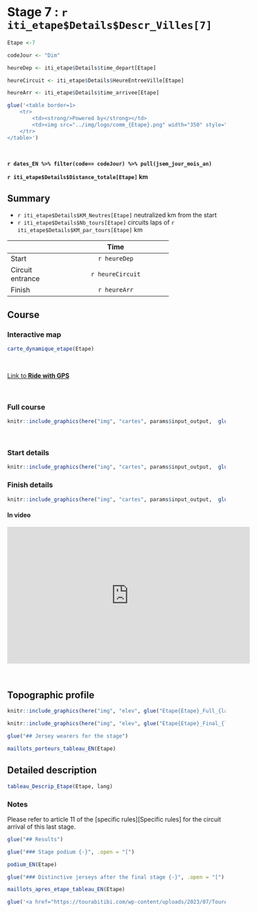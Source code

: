 
<!-- Besoin de changer le # de la ville du titre et la variable Etape et codeJour -->

<!-- Version anglaise  -- AVEC circuit d'arrivée   -->

<!-- Notes spéciale pour dernière étape -->

# Stage 7 : `r iti_etape$Details$Descr_Villes[7]` {#stage7}

```r
Etape <-7

codeJour <- "Dim"

heureDep <- iti_etape$Details$time_depart[Etape]

heureCircuit <- iti_etape$Details$HeureEntreeVille[Etape]

heureArr <- iti_etape$Details$time_arrivee[Etape]


```

```r

glue('<table border=1>
    <tr>
        <td><strong/>Powered by</strong></td>
        <td><img src="../img/logo/comm_{Etape}.png" width="350" style="float:right"></td>
    </tr>
</table>')
```

<br/>

**`r dates_EN %>% filter(code== codeJour) %>% pull(jsem_jour_mois_an)`** 

 **`r iti_etape$Details$Distance_totale[Etape]` km**


## Summary

- `r iti_etape$Details$KM_Neutres[Etape]` neutralized km from the start   
- `r iti_etape$Details$Nb_tours[Etape]` circuits laps of `r iti_etape$Details$KM_par_tours[Etape]` km


----------------------------------------------------
                                              Time
----------------- ----------------------------------
Start                                  `r heureDep`

Circuit entrance                       `r heureCircuit`

Finish                                 `r heureArr`
----------------------------------------------------

## Course

### Interactive map

```r

carte_dynamique_etape(Etape)

```


<br/>


<a href="`r iti_etape$Details$Liens[Etape]`" target="blank">Link to <strong>Ride with GPS</strong></a>

<br/>

### Full course

```r

knitr::include_graphics(here("img", "cartes", params$input_output,  glue("Etape{Etape}_Full.png")))

```

<br/>

### Start details


```r

knitr::include_graphics(here("img", "cartes", params$input_output,  glue("Etape{Etape}_Dep.png")))

```

### Finish details

```r

knitr::include_graphics(here("img", "cartes", params$input_output,  glue("Etape{Etape}_Arr.png")))

```

#### In video {-}

<iframe width="560" height="315" src="https://www.youtube.com/embed/7_qncxP2Dbs" title="YouTube video player" frameborder="0" allow="accelerometer; autoplay; clipboard-write; encrypted-media; gyroscope; picture-in-picture; web-share" allowfullscreen></iframe>

<br/>

## Topographic profile

```r

knitr::include_graphics(here("img", "elev", glue("Etape{Etape}_Full_{lang}.png")))

```

```r

knitr::include_graphics(here("img", "elev", glue("Etape{Etape}_Final_{lang}.png")))

```

<!-- impression des porteurs de maillots si existent  -->

```r

glue("## Jersey wearers for the stage")
```


```r

maillots_porteurs_tableau_EN(Etape)

```

<!-- fin porteur maillots -->

## Detailed description

```r


tableau_Descrip_Etape(Etape, lang)

```

### Notes {-}

Please refer to article 11 of the [specific rules][Specific rules] for the circuit arrival of this last stage.


<!-- impression des résultats si existent  -->

```r

glue("## Results")
```


```r

glue("### Stage podium {-}", .open = "[")
```


```r

podium_EN(Etape)

```



```r

glue("### Distinctive jerseys after the final stage {-}", .open = "[")
```

```r

maillots_apres_etape_tableau_EN(Etape)

```

```r

glue('<a href="https://tourabitibi.com/wp-content/uploads/2023/07/TourAbitibi2023-Etape729.pdf" target="_blank">Link to full results</a>')

```
